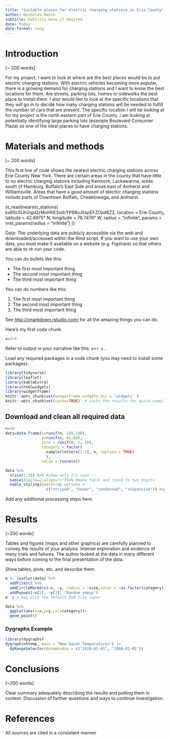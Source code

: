```yaml
---
title: "Suitable places for electric charging stations in Erie County"
author: Nicholas Genco
subtitle: Subtitle here if desired
date: today
date-format: long
---
```


# Introduction

\[\~ 200 words\]

For my project, I want to look at where are the best places would be to put electric
charging stations. With electric vehicles becoming more popular, there is a growing demand for
charging stations and I want to know the best locations for them. Are streets, parking lots, homes
or sidewalks the best place to install them. I also would like to look at the specific locations that
they will go in to decide how many charging stations will be needed to fulfill the number of cars
that are present. The specific location I will be looking at for my project is the north eastern part of Erie County. I am looking at potentially identifying large parking lots (example Boulevard Consumer Plaza) as one of the ideal places to have charging stations.

# Materials and methods

\[\~ 200 words\]

This first line of code shows the nearest electric charging stations across Erie County New York. There are certain areas in the county that have little to no electric charging stations including Kenmore, Lackawanna, areas south of Hamburg, Buffalo's East Side and areas east of Amherst and Williamsville. Areas that have a good amount of electric charging stations include parts of Downtown Buffalo, Cheektowaga, and Amherst. 

st_read(nearest_stations(
  ks60c5Uh2qpQzMoHhE3sdcYP68uJkspEFZOpd6Z2,
  location = Erie County,
  latitude = 42.6975° N,
  longitude = 78.7476° W,
  radius = "infinite",
  params = nrel_params(radius = "infinite")
))

Data: The underlying data are publicly accessible via the web and downloaded/accessed within the Rmd script. If you want to use your own data, you must make it available on a website (e.g. Figshare) so that others are able to re-run your code.

You can do bullets like this:

-   The first most important thing
-   The second most important thing
-   The third most important thing

You can do numbers like this:

1.  The first most important thing
2.  The second most important thing
3.  The third most important thing

See <http://rmarkdown.rstudio.com/> for all the amazing things you can do.

Here's my first code chunk.

```r
x=3+4
```

Refer to output in your narrative like this: x=`r x` .

Load any required packages in a code chunk (you may need to install some packages):

```r
library(tidyverse)
library(leaflet)
library(kableExtra)
library(htmlwidgets)
library(widgetframe)
knitr::opts_chunk$set(widgetframe_widgets_dir = 'widgets' ) 
knitr::opts_chunk$set(cache=TRUE)  # cache the results for quick compiling
```

## Download and clean all required data

```r
n=20
data=data.frame(x=runif(n,-180,180),
                y=runif(n,-60,60),
                size = runif(n, 5, 20),
                category = factor(
                  sample(letters[1:5], n, replace = TRUE)
                  ),
                value = rnorm(n))
```

```r
data %>% 
  slice(1:10) %>% #show only 1:n rows
  kable(digits=2,align="c")%>% #make table and round to two digits
  kable_styling(bootstrap_options = 
                  c("striped", "hover", "condensed", "responsive")) #apply other formatting
```

Add any additional processing steps here.

# Results

\[\~200 words\]

Tables and figures (maps and other graphics) are carefully planned to convey the results of your analysis. Intense exploration and evidence of many trials and failures. The author looked at the data in many different ways before coming to the final presentation of the data.

Show tables, plots, etc. and describe them.

```r
m <- leaflet(data) %>% 
  addTiles() %>% 
  addCircleMarkers(~x, ~y, radius = ~size,color = ~as.factor(category)) %>% 
  addPopups(~x[2], ~y[2], "Random popup")
m  # a map with the default OSM tile layer
```

```r
data %>% 
  ggplot(aes(x=x,y=y,col=category))+
  geom_point()
```

### Dygraphs Example

```r
library(dygraphs)
dygraph(nhtemp, main = "New Haven Temperatures") |> 
  dyRangeSelector(dateWindow = c("1920-01-01", "1960-01-01")) 
```

# Conclusions

\[\~200 words\]

Clear summary adequately describing the results and putting them in context. Discussion of further questions and ways to continue investigation.

# References

All sources are cited in a consistent manner
